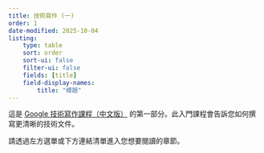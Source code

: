```yaml
---
title: 技術寫作 (一)
order: 1
date-modified: 2025-10-04
listing: 
    type: table
    sort: order
    sort-ui: false
    filter-ui: false
    fields: [title]
    field-display-names:
        title: "標題"
---
```


這是 [Google 技術寫作課程（中文版）](../) 的第一部分。此入門課程會告訴您如何撰寫更清晰的技術文件。

請透過左方選單或下方連結清單進入您想要閱讀的章節。
